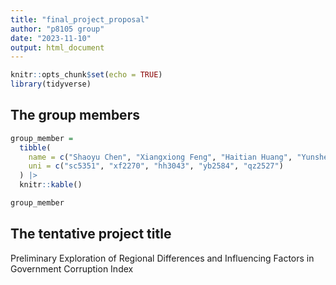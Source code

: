 ```yaml
---
title: "final_project_proposal"
author: "p8105 group"
date: "2023-11-10"
output: html_document
---
```


```r
knitr::opts_chunk$set(echo = TRUE)
library(tidyverse)
```

## The group members

```r
group_member =
  tibble(
    name = c("Shaoyu Chen", "Xiangxiong Feng", "Haitian Huang", "Yunshen Bai", "Kindle Zhang"),
    uni = c("sc5351", "xf2270", "hh3043", "yb2584", "qz2527")
  ) |>
  knitr::kable()

group_member
```

## The tentative project title

Preliminary Exploration of Regional Differences and Influencing Factors in Government Corruption Index

